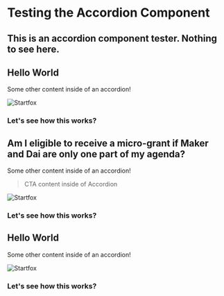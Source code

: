 # Testing the Accordion Component

## This is an accordion component tester. Nothing to see here.

<Accordion>

## Hello World

Some other content inside of an accordion!

![Startfox](../images/starfox.png)

### Let's see how this works? 

</Accordion>
<Accordion>

## Am I eligible to receive a micro-grant if Maker and Dai are only one part of my agenda?

Some other content inside of an accordion!

> CTA content inside of Accordion

![Startfox](../images/starfox.png)

### Let's see how this works?

</Accordion>
<Accordion>

## Hello World

Some other content inside of an accordion!

![Startfox](../images/starfox.png)

### Let's see how this works? 

</Accordion>
